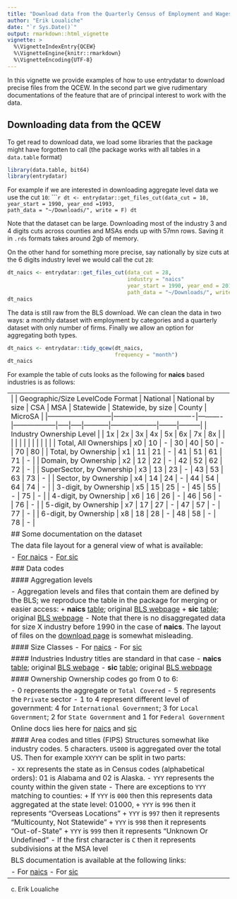 ```yaml
---
title: "Download data from the Quarterly Census of Employment and Wages (QCEW)"
author: "Erik Loualiche"
date: "`r Sys.Date()`"
output: rmarkdown::html_vignette
vignette: >
  %\VignetteIndexEntry{QCEW}
  %\VignetteEngine{knitr::rmarkdown}
  %\VignetteEncoding{UTF-8}
---
```


In this vignette we provide examples of how to use entrydatar to download precise files from the QCEW. In the second part we give rudimentary documentations of the feature that are of principal interest to work with the data. 

## Downloading data from the QCEW

To get read to download data, we load some libraries that the package might have forgotten to call (the package works with all tables in a `data.table` format)
```r
library(data.table, bit64)
library(entrydatar)
```

For example if we are interested in downloading aggregate level data we use the cut `10`:
``````r
dt <- entrydatar::get_files_cut(data_cut = 10, year_start = 1990, year_end =1993, 
                                path_data = "~/Downloads/", write = F)
dt
```

Note that the dataset can be large. Downloading most of the industry 3 and 4 digits cuts across counties and MSAs ends up with 57mn rows. Saving it in `.rds` formats takes around 2gb of memory.

On the other hand for something more precise, say nationally by size cuts at the 6 digits industry level we would call the cut `28`:
```r
dt_naics <- entrydatar::get_files_cut(data_cut = 28, 
                                      industry = "naics"
                                      year_start = 1990, year_end = 2015, 
                                      path_data = "~/Downloads/", write = F)
dt_naics
```

The data is still raw from the BLS download. We can clean the data in two ways: a monthly dataset with employment by categories and a quarterly dataset with only number of firms. Finally we allow an option for aggregating both types. 
```r
dt_naics <- entrydatar::tidy_qcew(dt_naics,
                                  frequency = "month")
dt_naics
```




For example the table of cuts looks as the following for **naics** based industries is as follows:


--------------------------------------------------------------------------------------------------------------------------------------------------------------
|                           | Geographic/Size LevelCode Format | National | National by size | CSA | MSA | Statewide | Statewide, by size | County | MicroSA |
|---------------------------|----------------------------------|----------|------------------|-----|-----|-----------|--------------------|--------|---------|
| Industry Ownership Level  |                                  | 1x       | 2x               | 3x  | 4x  | 5x        | 6x                 | 7x     | 8x      |
|                           |                                  |          |                  |     |     |           |                    |        |         |
| Total, All Ownerships     | x0                               | 10       | -                | 30  | 40  | 50        | -                  | 70     | 80      |
| Total, by Ownership       | x1                               | 11       | 21               | -   | 41  | 51        | 61                 | 71     | -       |
| Domain, by Ownership      | x2                               | 12       | 22               | -   | 42  | 52        | 62                 | 72     | -       |
| SuperSector, by Ownership | x3                               | 13       | 23               | -   | 43  | 53        | 63                 | 73     | -       |
| Sector, by Ownership      | x4                               | 14       | 24               | -   | 44  | 54        | 64                 | 74     | -       |
| 3-digit, by Ownership     | x5                               | 15       | 25               | -   | 45  | 55        | -                  | 75     | -       |
| 4-digit, by Ownership     | x6                               | 16       | 26               | -   | 46  | 56        | -                  | 76     | -       |
| 5-digit, by Ownership     | x7                               | 17       | 27               | -   | 47  | 57        | -                  | 77     | -       |
| 6-digit, by Ownership     | x8                               | 18       | 28               | -   | 48  | 58        | -                  | 78     | -       |




## Some documentation on the dataset

The data file layout for a general view of what is available:

  - [For naics](http://www.bls.gov/cew/doc/layouts/csv_quarterly_layout.htm)
  - [For sic](http://www.bls.gov/cew/doc/layouts/sic_csv_quarterly_layout.htm) 

### Data codes

#### Aggregation levels

- Aggregation levels and files that contain them are defined by the BLS; we reproduce the table in the package for merging or easier access:
  + **naics** [table](../data_raw/naics_agglevel.csv); original [BLS webpage](http://www.bls.gov/cew/doc/titles/agglevel/agglevel_titles.htm)
  + **sic** [table](../data_raw/sic_agglevel.csv); original [BLS webpage](http://www.bls.gov/cew/doc/titles/agglevel/sic_agglevel_titles.htm)
- Note that there is no disaggregated data for size X industry before 1990 in the case of **naics**. The layout of files on the [download page](http://www.bls.gov/cew/datatoc.htm) is somewhat misleading. 


#### Size Classes
  - For [naics](http://www.bls.gov/cew/doc/titles/size/size_titles.htm)
  - For [sic](http://www.bls.gov/cew/doc/titles/size/sic_size_titles.htm)


#### Industries 
Industry titles are standard in that case
  - **naics** [table](../data_raw/naics_industry_titles.csv); original [BLS webage](http://www.bls.gov/cew/doc/titles/industry/industry_titles.htm)
  - **sic** [table](../data_raw/sic_industry_titles.csv); original [BLS webpage](http://www.bls.gov/cew/doc/titles/industry/sic_industry_titles.htm)

  
#### Ownership  
Ownership codes go from 0 to 6:

  - 0	represents the aggregate or `Total Covered`
  - 5 represents the `Private` sector
  - 1 to 4 represent different level of government: 4	for `International Government`; 3	for `Local Government`; 2	for `State Government` and 1	for `Federal Government`

Online docs lies here for [naics](http://www.bls.gov/cew/doc/titles/ownership/ownership_titles.htm) and [sic](http://www.bls.gov/cew/doc/titles/ownership/sic_ownership_titles.htm)


#### Area codes and titles (FIPS)
Structures somewhat like industry codes. 5 characters. `US000` is aggregated over the total US.
Then for example `XXYYY` can be split in two parts:

  - `XX` represents the state as in Census codes (alphabetical orders): 01 is Alabama and 02 is Alaska.
  - `YYY` represents the county within the given state
  - There are exceptions to `YYY` matching to counties:
    + If `YYY` is `000` then this represents data aggregated at the state level: 01000,
    + `YYY` is `996` then it represents	"Overseas Locations"
    + `YYY` is `997` then it represents "Multicounty, Not Statewide"
    + `YYY` is `998` then it represents "Out-of-State"
    + `YYY` is `999` then it represents "Unknown Or Undefined" 
  - If the first character is `C` then it represents subdivisions at the MSA level
  
BLS documentation is available at the following links:

  - For [naics](http://www.bls.gov/cew/doc/titles/area/area_titles.htm)
  - For [sic](http://www.bls.gov/cew/doc/titles/area/sic_area_titles.htm)




---------------------------
(c) Erik Loualiche
